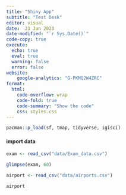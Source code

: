 ```yaml
---
title: "Shiny App"
subtitle: "Test Desk"
editor: visual
date:  23 Jan 2023
date-modified: "`r Sys.Date()`"
code-copy: true
execute: 
  echo: true
  eval: true
  warning: false
  error: false
website: 
    google-analytics: "G-PKMQ2W4ZRC"
format:
  html:
    code-overflow: wrap
    code-fold: true
    code-summary: "Show the code"
    css: styles.css
---
```


```r
pacman::p_load(sf, tmap, tidyverse, igisci)
```

#### import data

```r
exam <- read_csv("data/Exam_data.csv")

glimpse(exam, 60)

```

```r
airport <- read_csv("data/airports.csv")

airport
```
